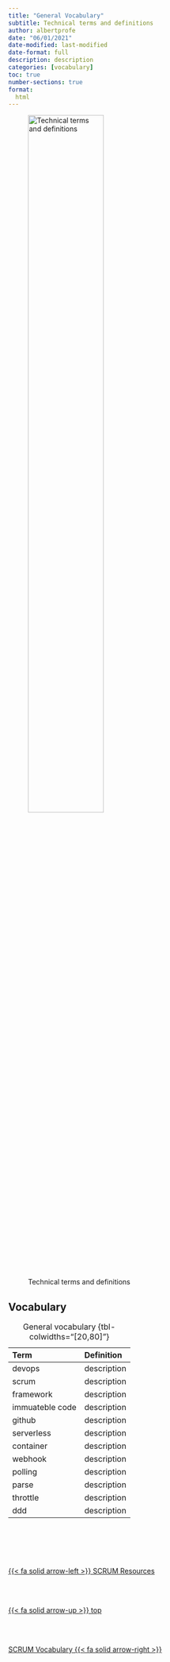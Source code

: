 ```yaml
---
title: "General Vocabulary"
subtitle: Technical terms and definitions
author: albertprofe
date: "06/01/2021"
date-modified: last-modified
date-format: full
description: description
categories: [vocabulary]
toc: true
number-sections: true
format:
  html
---
```


![Technical terms and definitions](/images/home/frontimagealbertprofeweb-vocabulary.png){width=60%}

## Vocabulary 

| Term | Definition |
|:---|:---|
| devops | description |
| scrum | description |
| framework | description |
| immuateble code | description |
| github | description |
| serverless | description |
| container | description |
| webhook | description |
| polling | description |
| parse | description |
| throttle | description |
| ddd | description |

: General vocabulary {tbl-colwidths="[20,80]"}

<!--- navLinks -->
<br><br>
<div class=row>
<br>
<div class='column left previous'>
<br>
[{{< fa solid arrow-left >}} SCRUM Resources](/scrum/resources.qmd)
<br>
</div>
<br>
<div class='column center'>
<br>
[{{< fa solid arrow-up >}} top](#top)
<br>
</div>
<br>
<div class='column right next'>
<br>
[SCRUM Vocabulary  {{< fa solid arrow-right >}}](/vocabulary/vocab-scrum.qmd)
<br>
</div>
<br>
</div>
